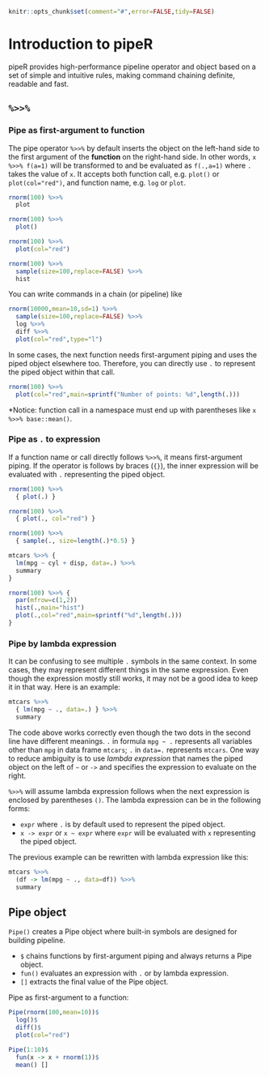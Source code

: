 <!--
%\VignetteEngine{knitr}
%\VignetteIndexEntry{Introduction to pipeR}
-->

```r
knitr::opts_chunk$set(comment="#",error=FALSE,tidy=FALSE)
```

# Introduction to pipeR

pipeR provides high-performance pipeline operator and object based on a set of simple and intuitive rules, making command chaining definite, readable and fast.

## `%>>%`

### Pipe as first-argument to function

The pipe operator `%>>%` by default inserts the object on the left-hand side to the first argument of the **function** on the right-hand side. In other words, `x %>>% f(a=1)` will be transformed to and be evaluated as `f(.,a=1)` where `.` takes the value of `x`. It accepts both function call, e.g. `plot()` or `plot(col="red")`, and function name, e.g. `log` or `plot`.

```r
rnorm(100) %>>% 
  plot

rnorm(100) %>>% 
  plot()

rnorm(100) %>>% 
  plot(col="red")

rnorm(100) %>>% 
  sample(size=100,replace=FALSE) %>>% 
  hist
```

You can write commands in a chain (or pipeline) like

```r
rnorm(10000,mean=10,sd=1) %>>%
  sample(size=100,replace=FALSE) %>>%
  log %>>%
  diff %>>%
  plot(col="red",type="l")
```

In some cases, the next function needs first-argument piping and uses the piped object elsewhere too. Therefore, you can directly use `.` to represent the piped object within that call.

```r
rnorm(100) %>>%
  plot(col="red",main=sprintf("Number of points: %d",length(.)))
```

*Notice: function call in a namespace must end up with parentheses like `x %>>% base::mean()`.

### Pipe as `.` to expression

If a function name or call directly follows `%>>%`, it means first-argument piping. If the operator is follows by braces (`{}`), the inner expression will be evaluated with `.` representing the piped object.

```r
rnorm(100) %>>% 
  { plot(.) }

rnorm(100) %>>% 
  { plot(., col="red") }

rnorm(100) %>>% 
  { sample(., size=length(.)*0.5) }

mtcars %>>% {
  lm(mpg ~ cyl + disp, data=.) %>>% 
  summary
}

rnorm(100) %>>% {
  par(mfrow=c(1,2))
  hist(.,main="hist")
  plot(.,col="red",main=sprintf("%d",length(.)))
}
```

### Pipe by lambda expression

It can be confusing to see multiple `.` symbols in the same context. In some cases, they may represent different things in the same expression. Even though the expression mostly still works, it may not be a good idea to keep it in that way. Here is an example:

```r
mtcars %>>%
  { lm(mpg ~ ., data=.) } %>>%
  summary
```

The code above works correctly even though the two dots in the second line have different meanings. `.` in formula `mpg ~ .` represents all variables other than `mpg` in data frame `mtcars`; `.` in `data=.` represents `mtcars`. One way to reduce ambiguity is to use *lambda expression* that names the piped object on the left of `~` or `->` and specifies the expression to evaluate on the right.

`%>>%` will assume lambda expression follows when the next expression is enclosed by parentheses `()`. The lambda expression can be in the following forms:

- `expr` where `.` is by default used to represent the piped object.
- `x -> expr` or `x ~ expr` where `expr` will be evaluated with `x` representing the piped object.

The previous example can be rewritten with lambda expression like this:

```r
mtcars %>>%
  (df -> lm(mpg ~ ., data=df)) %>>%
  summary
```

## Pipe object

`Pipe()` creates a Pipe object where built-in symbols are designed for building pipeline. 

- `$` chains functions by first-argument piping and always returns a Pipe object.
- `fun()` evaluates an expression with `.` or by lambda expression.
- `[]` extracts the final value of the Pipe object.

Pipe as first-argument to a function:

```r
Pipe(rnorm(100,mean=10))$
  log()$
  diff()$
  plot(col="red")
```

```r
Pipe(1:10)$
  fun(x -> x + rnorm(1))$
  mean() []
```
